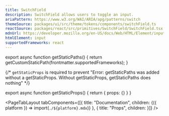 ```yaml
---
title: SwitchField
description: SwitchField allows users to toggle an input.
ariaPattern: https://www.w3.org/WAI/ARIA/apg/patterns/switch
themeSource: packages/ui/src/theme/tokens/components/switchField.ts
reactSource: packages/react/src/primitives/SwitchField/SwitchField.tsx
mdnUrl: https://developer.mozilla.org/en-US/docs/Web/HTML/Element/input/checkbox
htmlElement: input
supportedFrameworks: react
---
```



export async function getStaticPaths() {
  return getCustomStaticPath(frontmatter.supportedFrameworks);
}

{/*  `getStaticProps` is required to prevent "Error: getStaticPaths was added without a getStaticProps. Without getStaticProps, getStaticPaths does nothing" */}

export async function getStaticProps() {
  return { props: {} }
}

<PageTabLayout 
  tabComponents={[{
    title: "Documentation", 
    children: <Fragment>{({ platform }) => import(`./${platform}.mdx`)}</Fragment>
  },
  {
    title: "Props", 
    children: <PropsTab propsData={propsData} />
  }]}
/>
        